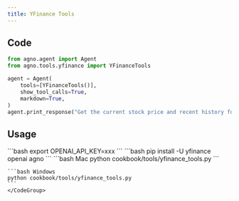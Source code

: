 ```yaml
---
title: YFinance Tools
---
```


## Code

```python cookbook/tools/yfinance_tools.py
from agno.agent import Agent
from agno.tools.yfinance import YFinanceTools

agent = Agent(
    tools=[YFinanceTools()],
    show_tool_calls=True,
    markdown=True,
)
agent.print_response("Get the current stock price and recent history for AAPL")
```

## Usage

<Steps>
  <Snippet file="create-venv-step.mdx" />

  <Step title="Set your API key">
    ```bash
    export OPENAI_API_KEY=xxx
    ```
  </Step> 

  <Step title="Install libraries">
    ```bash
    pip install -U yfinance openai agno
    ```
  </Step>

  <Step title="Run Agent">
    <CodeGroup>
    ```bash Mac
    python cookbook/tools/yfinance_tools.py
    ```

    ```bash Windows
    python cookbook/tools/yfinance_tools.py
    ```
    </CodeGroup>
  </Step>
</Steps>